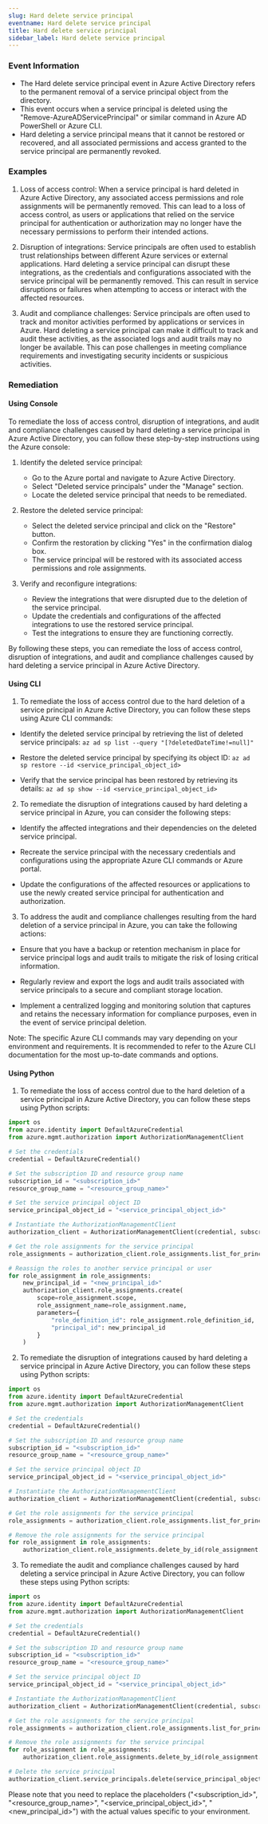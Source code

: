 ```yaml
--- 
slug: Hard delete service principal
eventname: Hard delete service principal
title: Hard delete service principal
sidebar_label: Hard delete service principal
---
```

                       
### Event Information

- The Hard delete service principal event in Azure Active Directory refers to the permanent removal of a service principal object from the directory.
- This event occurs when a service principal is deleted using the "Remove-AzureADServicePrincipal" or similar command in Azure AD PowerShell or Azure CLI.
- Hard deleting a service principal means that it cannot be restored or recovered, and all associated permissions and access granted to the service principal are permanently revoked.


### Examples

1. Loss of access control: When a service principal is hard deleted in Azure Active Directory, any associated access permissions and role assignments will be permanently removed. This can lead to a loss of access control, as users or applications that relied on the service principal for authentication or authorization may no longer have the necessary permissions to perform their intended actions.

2. Disruption of integrations: Service principals are often used to establish trust relationships between different Azure services or external applications. Hard deleting a service principal can disrupt these integrations, as the credentials and configurations associated with the service principal will be permanently removed. This can result in service disruptions or failures when attempting to access or interact with the affected resources.

3. Audit and compliance challenges: Service principals are often used to track and monitor activities performed by applications or services in Azure. Hard deleting a service principal can make it difficult to track and audit these activities, as the associated logs and audit trails may no longer be available. This can pose challenges in meeting compliance requirements and investigating security incidents or suspicious activities.

### Remediation

#### Using Console

To remediate the loss of access control, disruption of integrations, and audit and compliance challenges caused by hard deleting a service principal in Azure Active Directory, you can follow these step-by-step instructions using the Azure console:

1. Identify the deleted service principal: 
   - Go to the Azure portal and navigate to Azure Active Directory.
   - Select "Deleted service principals" under the "Manage" section.
   - Locate the deleted service principal that needs to be remediated.

2. Restore the deleted service principal:
   - Select the deleted service principal and click on the "Restore" button.
   - Confirm the restoration by clicking "Yes" in the confirmation dialog box.
   - The service principal will be restored with its associated access permissions and role assignments.

3. Verify and reconfigure integrations:
   - Review the integrations that were disrupted due to the deletion of the service principal.
   - Update the credentials and configurations of the affected integrations to use the restored service principal.
   - Test the integrations to ensure they are functioning correctly.

By following these steps, you can remediate the loss of access control, disruption of integrations, and audit and compliance challenges caused by hard deleting a service principal in Azure Active Directory.

#### Using CLI

1. To remediate the loss of access control due to the hard deletion of a service principal in Azure Active Directory, you can follow these steps using Azure CLI commands:

- Identify the deleted service principal by retrieving the list of deleted service principals:
  `az ad sp list --query "[?deletedDateTime!=null]"`

- Restore the deleted service principal by specifying its object ID:
  `az ad sp restore --id <service_principal_object_id>`

- Verify that the service principal has been restored by retrieving its details:
  `az ad sp show --id <service_principal_object_id>`

2. To remediate the disruption of integrations caused by hard deleting a service principal in Azure, you can consider the following steps:

- Identify the affected integrations and their dependencies on the deleted service principal.

- Recreate the service principal with the necessary credentials and configurations using the appropriate Azure CLI commands or Azure portal.

- Update the configurations of the affected resources or applications to use the newly created service principal for authentication and authorization.

3. To address the audit and compliance challenges resulting from the hard deletion of a service principal in Azure, you can take the following actions:

- Ensure that you have a backup or retention mechanism in place for service principal logs and audit trails to mitigate the risk of losing critical information.

- Regularly review and export the logs and audit trails associated with service principals to a secure and compliant storage location.

- Implement a centralized logging and monitoring solution that captures and retains the necessary information for compliance purposes, even in the event of service principal deletion.

Note: The specific Azure CLI commands may vary depending on your environment and requirements. It is recommended to refer to the Azure CLI documentation for the most up-to-date commands and options.

#### Using Python

1. To remediate the loss of access control due to the hard deletion of a service principal in Azure Active Directory, you can follow these steps using Python scripts:

```python
import os
from azure.identity import DefaultAzureCredential
from azure.mgmt.authorization import AuthorizationManagementClient

# Set the credentials
credential = DefaultAzureCredential()

# Set the subscription ID and resource group name
subscription_id = "<subscription_id>"
resource_group_name = "<resource_group_name>"

# Set the service principal object ID
service_principal_object_id = "<service_principal_object_id>"

# Instantiate the AuthorizationManagementClient
authorization_client = AuthorizationManagementClient(credential, subscription_id)

# Get the role assignments for the service principal
role_assignments = authorization_client.role_assignments.list_for_principal(service_principal_object_id)

# Reassign the roles to another service principal or user
for role_assignment in role_assignments:
    new_principal_id = "<new_principal_id>"
    authorization_client.role_assignments.create(
        scope=role_assignment.scope,
        role_assignment_name=role_assignment.name,
        parameters={
            "role_definition_id": role_assignment.role_definition_id,
            "principal_id": new_principal_id
        }
    )
```

2. To remediate the disruption of integrations caused by hard deleting a service principal in Azure Active Directory, you can follow these steps using Python scripts:

```python
import os
from azure.identity import DefaultAzureCredential
from azure.mgmt.authorization import AuthorizationManagementClient

# Set the credentials
credential = DefaultAzureCredential()

# Set the subscription ID and resource group name
subscription_id = "<subscription_id>"
resource_group_name = "<resource_group_name>"

# Set the service principal object ID
service_principal_object_id = "<service_principal_object_id>"

# Instantiate the AuthorizationManagementClient
authorization_client = AuthorizationManagementClient(credential, subscription_id)

# Get the role assignments for the service principal
role_assignments = authorization_client.role_assignments.list_for_principal(service_principal_object_id)

# Remove the role assignments for the service principal
for role_assignment in role_assignments:
    authorization_client.role_assignments.delete_by_id(role_assignment.id)
```

3. To remediate the audit and compliance challenges caused by hard deleting a service principal in Azure Active Directory, you can follow these steps using Python scripts:

```python
import os
from azure.identity import DefaultAzureCredential
from azure.mgmt.authorization import AuthorizationManagementClient

# Set the credentials
credential = DefaultAzureCredential()

# Set the subscription ID and resource group name
subscription_id = "<subscription_id>"
resource_group_name = "<resource_group_name>"

# Set the service principal object ID
service_principal_object_id = "<service_principal_object_id>"

# Instantiate the AuthorizationManagementClient
authorization_client = AuthorizationManagementClient(credential, subscription_id)

# Get the role assignments for the service principal
role_assignments = authorization_client.role_assignments.list_for_principal(service_principal_object_id)

# Remove the role assignments for the service principal
for role_assignment in role_assignments:
    authorization_client.role_assignments.delete_by_id(role_assignment.id)

# Delete the service principal
authorization_client.service_principals.delete(service_principal_object_id)
```

Please note that you need to replace the placeholders ("<subscription_id>", "<resource_group_name>", "<service_principal_object_id>", "<new_principal_id>") with the actual values specific to your environment.


 